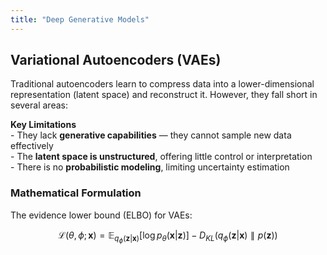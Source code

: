 ```yaml
---
title: "Deep Generative Models"
---
```


## Variational Autoencoders (VAEs)

Traditional autoencoders learn to compress data into a lower-dimensional representation (latent space) and reconstruct it. However, they fall short in several areas:

**Key Limitations**  
- They lack **generative capabilities** — they cannot sample new data effectively  
- The **latent space is unstructured**, offering little control or interpretation  
- There is no **probabilistic modeling**, limiting uncertainty estimation  

### Mathematical Formulation  
The evidence lower bound (ELBO) for VAEs:  

$$
\mathcal{L}(\theta, \phi; \mathbf{x}) = \mathbb{E}_{q_\phi(\mathbf{z}|\mathbf{x})}[\log p_\theta(\mathbf{x}|\mathbf{z})] - D_{KL}(q_\phi(\mathbf{z}|\mathbf{x}) \parallel p(\mathbf{z}))
$$
